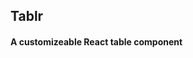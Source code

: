 
<Meta title="Tablr" component={Tablr} />

## Tablr

#### A customizeable React table component

<Canvas>
    <Story name="Default">
        <Tablr
            headers={['Col 1', 'Col 2', 'Col 3', 'Col 4', 'Col 5']}
            rows={[
                ['This', 'is', 'just', 'a', 'test'],
                ['This', 'is', 'also', 'a', 'test'],
                ['Just', 'a', 'little', 'more', 'data'],
                ['Row', 'number', 'four', 'right', 'here'],
            ]}
        />
    </Story>
</Canvas>
